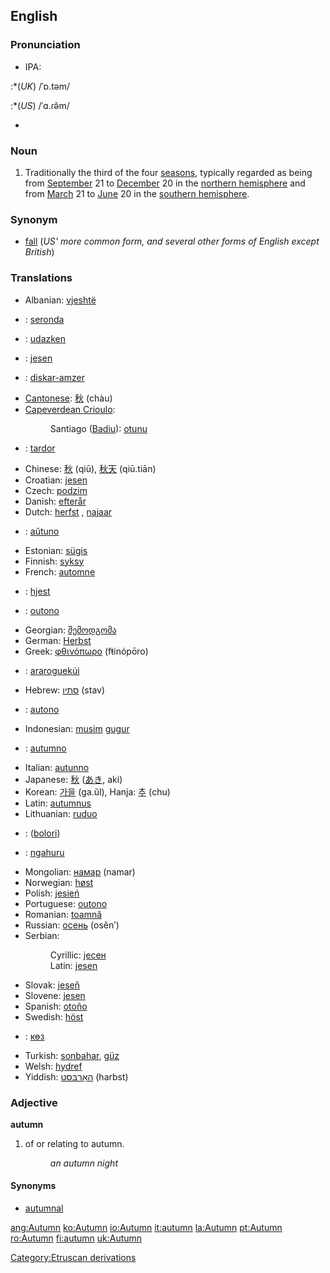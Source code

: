 ==English==

===Pronunciation===
*IPA:
:*(''UK'') /ˈɒ.təm/
:*(''US'') /ˈɑ.ɾə̆m/
*{{audio|en-uk-word.ogg|Audio (UK)}}

===Noun===
{{en-noun-reg}}

# Traditionally the third of the four [[season]]s, typically regarded as being from [[September]] 21 to [[December]] 20 in the [[northern hemisphere]] and from [[March]] 21 to [[June]] 20 in the [[southern hemisphere]].

===Synonym===
*[[fall]] (''US' more common form, and several other forms of English except British'')

===Translations===
{{top}}
*Albanian: [[vjeshtë]]
*{{ast}}: [[seronda]] {{f}}
*{{eu}}: [[udazken]]
*{{bs}}: [[jesen#Bosnian|jesen]] {{f}}
*{{br}}: [[diskar-amzer]] {{m}}
*[[Cantonese]]: [[秋]] (chàu)
*[[Capeverdean Crioulo]]:
*:Santiago ([[Badiu]]): [[otunu]]
*{{ca}}: [[tardor]] {{m}}
*Chinese: [[秋]] (qiū), [[秋天]] (qiū.tiān)
*Croatian: [[jesen#Croatian|jesen]] {{f}}
*Czech: [[podzim]] {{m}}
*Danish: [[efterår]]
*Dutch: [[herfst]] {{m}}, [[najaar]] {{n}}
*{{eo}}: [[aŭtuno]]
*Estonian: [[sügis]]
*Finnish: [[syksy]]
*French: [[automne]] {{m}}
*{{fy}}: [[hjest]]
*{{gl}}: [[outono]] {{m}}
*Georgian: [[შემოდგომა]]
*German: [[Herbst]] {{m}}
*Greek: [[φθινόπωρο]] (fŧinópōro)
*{{gn}}: [[araroguekúi]]
*Hebrew: [[סתיו]] (stav)
*{{io}}: [[autono]]
*Indonesian: [[musim]] [[gugur]]
{{mid}}
*{{ia}}: [[autumno]]
*Italian: [[autunno]] {{m}}
*Japanese: [[秋]] ([[あき]], aki)
*Korean: [[가을]] (ga.ŭl), Hanja: [[추]] (chu)
*Latin: [[autumnus]] {{m}}
*Lithuanian: [[ruduo]] {{m}}
*{{mnc}}: ([[bolori]])
*{{mi}}: [[ngahuru]]
*Mongolian: [[намар]] (namar)
*Norwegian: [[høst]] {{m}}
*Polish: [[jesień]]
*Portuguese: [[outono]] {{m}}
*Romanian: [[toamnă]] {{f}}
*Russian: [[осень]] (osěnʹ)
*Serbian:
*:Cyrillic: [[јесен#Serbian|јесен]] {{f}}
*:Latin: [[jesen#Serbian|jesen]] {{f}}
*Slovak: [[jeseň]] {{f}}
*Slovene: [[jesen]] {{f}}
*Spanish: [[otoño]] {{m}}
*Swedish: [[höst]]
*{{tt}}: [[көз]]
*Turkish: [[sonbahar]], [[güz]]
*Welsh: [[hydref]]
*Yiddish: [[האַרבּסט]] (harbst)
{{bottom}}

===Adjective===
'''autumn'''
#of or relating to autumn.
#:''an autumn night''
====Synonyms====
*[[autumnal]]

[[Category:Etruscan derivations]]

[[ang:Autumn]]
[[ko:Autumn]]
[[io:Autumn]]
[[it:autumn]]
[[la:Autumn]]
[[pt:Autumn]]
[[ro:Autumn]]
[[fi:autumn]]
[[uk:Autumn]]